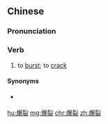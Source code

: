 ==Chinese==
{{zh-forms}}

===Pronunciation===
{{zh-pron
|m=bàoliè
|c=baau3 lit6
|mn=
|cat=v
}}

===Verb===
{{zh-verb}}

# to [[burst]]; to [[crack]]

====Synonyms====
* {{qualifier|Min Nan}} {{zh-l|煏裂|piak-li̍h}}

[[hu:爆裂]]
[[mg:爆裂]]
[[chr:爆裂]]
[[zh:爆裂]]